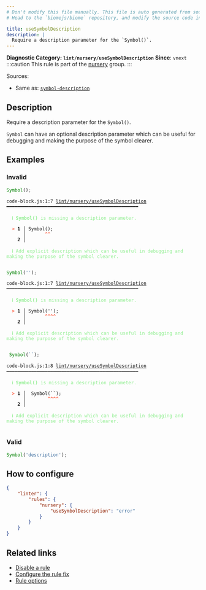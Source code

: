 ```yaml
---
# Don't modify this file manually. This file is auto generated from source, and you will lose your changes next time the website is built.
# Head to the `biomejs/biome` repository, and modify the source code in there.

title: useSymbolDescription
description: |
  Require a description parameter for the `Symbol()`.
---
```


**Diagnostic Category: `lint/nursery/useSymbolDescription`**
<Tabs>
<TabItem label="JavaScript (and super languages)" icon="seti:javascript">
**Since**: `vnext`
:::caution
This rule is part of the [nursery](/linter/rules/#nursery) group.
:::

Sources: 
- Same as: <a href="https://eslint.org/docs/latest/rules/symbol-description" target="_blank"><code>symbol-description</code></a>

## Description
Require a description parameter for the `Symbol()`.

`Symbol` can have an optional description parameter which can be useful for
debugging and making the purpose of the symbol clearer.

## Examples

### Invalid

```js
Symbol();
```

<pre class="language-text"><code class="language-text">code-block.js:1:7 <a href="https://biomejs.dev/linter/rules/use-symbol-description">lint/nursery/useSymbolDescription</a> ━━━━━━━━━━━━━━━━━━━━━━━━━━━━━━━━━━━━━━━━━━━━━━━━<br /><br />  <strong><span style="color: lightgreen;">ℹ</span></strong> <span style="color: lightgreen;"><strong>Symbol()</strong></span><span style="color: lightgreen;"> is missing a description parameter.</span><br />  <br />  <strong><span style="color: Tomato;">&gt;</span></strong> <strong>1 │ </strong>Symbol();<br />   <strong>   │ </strong>      <strong><span style="color: Tomato;">^</span></strong><strong><span style="color: Tomato;">^</span></strong><br />    <strong>2 │ </strong><br />  <br />  <strong><span style="color: lightgreen;">ℹ</span></strong> <span style="color: lightgreen;">Add explicit description which can be useful in debugging and making the purpose of the symbol clearer.</span><br />  <br /></code></pre>

```js
Symbol('');
```

<pre class="language-text"><code class="language-text">code-block.js:1:7 <a href="https://biomejs.dev/linter/rules/use-symbol-description">lint/nursery/useSymbolDescription</a> ━━━━━━━━━━━━━━━━━━━━━━━━━━━━━━━━━━━━━━━━━━━━━━━━<br /><br />  <strong><span style="color: lightgreen;">ℹ</span></strong> <span style="color: lightgreen;"><strong>Symbol()</strong></span><span style="color: lightgreen;"> is missing a description parameter.</span><br />  <br />  <strong><span style="color: Tomato;">&gt;</span></strong> <strong>1 │ </strong>Symbol('');<br />   <strong>   │ </strong>      <strong><span style="color: Tomato;">^</span></strong><strong><span style="color: Tomato;">^</span></strong><strong><span style="color: Tomato;">^</span></strong><strong><span style="color: Tomato;">^</span></strong><br />    <strong>2 │ </strong><br />  <br />  <strong><span style="color: lightgreen;">ℹ</span></strong> <span style="color: lightgreen;">Add explicit description which can be useful in debugging and making the purpose of the symbol clearer.</span><br />  <br /></code></pre>

```js
 Symbol(``);
```

<pre class="language-text"><code class="language-text">code-block.js:1:8 <a href="https://biomejs.dev/linter/rules/use-symbol-description">lint/nursery/useSymbolDescription</a> ━━━━━━━━━━━━━━━━━━━━━━━━━━━━━━━━━━━━━━━━━━━━━━━━<br /><br />  <strong><span style="color: lightgreen;">ℹ</span></strong> <span style="color: lightgreen;"><strong>Symbol()</strong></span><span style="color: lightgreen;"> is missing a description parameter.</span><br />  <br />  <strong><span style="color: Tomato;">&gt;</span></strong> <strong>1 │ </strong> Symbol(``);<br />   <strong>   │ </strong>       <strong><span style="color: Tomato;">^</span></strong><strong><span style="color: Tomato;">^</span></strong><strong><span style="color: Tomato;">^</span></strong><strong><span style="color: Tomato;">^</span></strong><br />    <strong>2 │ </strong><br />  <br />  <strong><span style="color: lightgreen;">ℹ</span></strong> <span style="color: lightgreen;">Add explicit description which can be useful in debugging and making the purpose of the symbol clearer.</span><br />  <br /></code></pre>

### Valid

```js
Symbol('description');
```

## How to configure
```json title="biome.json"
{
	"linter": {
		"rules": {
			"nursery": {
				"useSymbolDescription": "error"
			}
		}
	}
}

```
## Related links

- [Disable a rule](/linter/#disable-a-lint-rule)
- [Configure the rule fix](/linter#configure-the-rule-fix)
- [Rule options](/linter/#rule-options)

</TabItem>
</Tabs>

